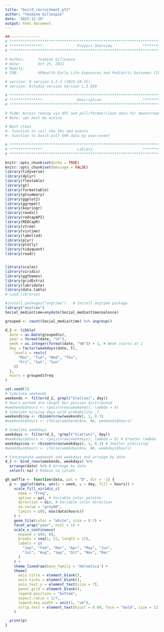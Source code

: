 ---
title: "build_recruitment_pt2"
author: "Yasmine Gillespie"
date: '2022-11-29'
output: html_document
---

```{r, include=FALSE,echo=FALSE}
##-------------- 
# **************************************************************************** #
# ***************                Project Overview              *************** #
# **************************************************************************** #

# Author:      Yasmine Gillespie
# Date:        Oct 25, 2022 
# Modify:      
# IRB:         UFHealth Early Life Exposures and Pediatric Outcomes (IRB201601899) 

# version: R version 4.2.2 (2022-10-31)
# version: Rstudio version Version 1.3.959 

# **************************************************************************** #
# ***************                Description                   *************** #
# **************************************************************************** #

# PLAN: Access redcap via API and pull/format/clean data for downstream analysis.
# Note: vpn must be active

# Next steps
#- function to call the IDs and events
#- function to batch pull EHR data by year/event 


```

```{r, message=FALSE,warning=FALSE, echo = FALSE}

# **************************************************************************** #
# ***************                Library                       *************** #
# **************************************************************************** #

knitr::opts_chunk$set(echo = TRUE)
knitr::opts_chunk$set(message = FALSE)
library(tidyverse)
library(dplyr)
library(flextable)
library(gt)
library(formattable)
library(gtsummary)
library(ggplot2)
library(ggrepel)
library(keyringr)
library(readxl)
library(redcapAPI)
library(REDCapR)
library(vtree)
library(vistime)
library(labelled)
library(plyr)
library(plotly)
library(tidyquant)
library(readr)


library(scales)
library(viridis)
library(ggthemes)
library(gridExtra)
library(lubridate)
library(data.table)
# Load libraries
```

```{r, message=FALSE,include=FALSE}

#install.packages("anytime")   # Install anytime package
library("anytime")  
Social_media$time=anydate(Social_media$timecoalesce)
```

```{r, message=FALSE,include=FALSE}
grouped <- count(Social_media$time) %>% ungroup()
```


```{r, message=FALSE,include=FALSE}
d_2 <- tibble(
  date = as.Date(grouped$x),
  year = format(date, "%Y"),
  week = as.integer(format(date, "%W")) + 1, # Week starts at 1
  day = factor(weekdays(date, T),
    levels = rev(c(
      "Mon", "Tue", "Wed", "Thu",
      "Fri", "Sat", "Sun"
    ))
  ),
  hours = grouped$freq
)
```

```{r, message=FALSE,include=FALSE}
set.seed(1)
# Simulate weekends
weekends <- filter(d_2, grepl("S(at|un)", day))
# Hours worked are (might be) poisson distributed
#weekends$hours <- rpois(nrow(weekends), lambda = 4)
# Simulate missing days with probability .7
weekends$na <- rbinom(nrow(weekends), 1, 0.7)
#weekends$hours <- ifelse(weekends$na, NA, weekends$hours)

# Simulate weekdays
weekdays <- filter(d_2, !grepl("S(at|un)", day))
#weekdays$hours <- rpois(nrow(weekdays), lambda = 8) # Greater lambda
weekdays$na <- rbinom(nrow(weekdays), 1, 0.1) # Smaller p(missing)
#weekdays$hours <- ifelse(weekdays$na, NA, weekdays$hours)

# Concatenate weekends and weekdays and arrange by date
d_2 <- bind_rows(weekends, weekdays) %>%
  arrange(date) %>% # Arrange by date
  select(-na) # Remove na column
```

```{r, message=FALSE,include=FALSE}
gh_waffle <- function(data, pal = "D", dir = -1) {
  p <- ggplot(data, aes(x = week, y = day, fill = hours)) +
    scale_fill_viridis_c(
      name = "Freq",
      option = pal, # Variable color palette
      direction = dir, # Variable color direction
      na.value = "grey90",
      limits = c(0, max(data$hours))
    ) +
    geom_tile(color = "white", size = 0.7) +
    facet_wrap("year", ncol = 1) +
    scale_x_continuous(
      expand = c(0, 0),
      breaks = seq(1, 52, length = 12),
      labels = c(
        "Jan", "Feb", "Mar", "Apr", "May", "Jun",
        "Jul", "Aug", "Sep", "Oct", "Nov", "Dec"
      )
    ) +
    theme_linedraw(base_family = 'Helvetica') +
    theme(
      axis.title = element_blank(),
      axis.ticks = element_blank(), 
      axis.text.y = element_text(size = 7),
      panel.grid = element_blank(),
      legend.position = "bottom",
      aspect.ratio = 1/7,
      legend.key.width = unit(1, "cm"),
      strip.text = element_text(hjust = 0.00, face = "bold", size = 12)
    )

  print(p)
}

```






